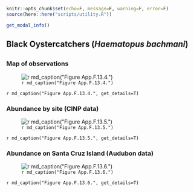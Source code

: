 ```r
knitr::opts_chunk$set(echo=F, message=F, warning=F, error=F)
source(here::here("scripts/utility.R"))
```

```r
get_modal_info()
```

## Black Oystercatchers (_Haematopus bachmani_)

## {.tabset}

### Map of observations

![`r md_caption("Figure App.F.13.4.")`](../img/cinms_cr/App.F.13.4.jpg)

`r md_caption("Figure App.F.13.4.", get_details=T)`

### Abundance by site (CINP data)

![`r md_caption("Figure App.F.13.5.")`](../img/cinms_cr/App.F.13.5.jpg)

`r md_caption("Figure App.F.13.5.", get_details=T)`

### Abundance on Santa Cruz Island (Audubon data)

![`r md_caption("Figure App.F.13.6.")`](../img/cinms_cr/App.F.13.6.jpg)

`r md_caption("Figure App.F.13.6.", get_details=T)`
